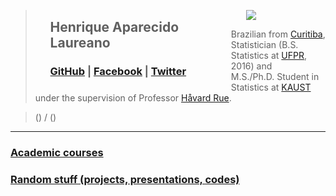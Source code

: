 <div style="float: left; width: 70%;">
 ><ul>
   <h2>Henrique Aparecido Laureano</h2>
    <h3>[GitHub](https://github.com/mynameislaure) |
        [Facebook](https://www.facebook.com/henrique.laureano) |
        [Twitter](https://twitter.com/hap_laureano)
    </h3>
  </ul>
</div>
<div style="float: right; width: 30%;">
 <ul>
  <img src="me.jpg">
 </ul>
</div>

> Brazilian from [Curitiba](https://goo.gl/K1Qcdv),
  Statistician (B.S. Statistics at [UFPR](https://goo.gl/DtVAbi), 2016)
  and M.S./Ph.D. Student in Statistics at [KAUST](https://goo.gl/1YkxhB)
  under the supervision of Professor [Håvard Rue](https://goo.gl/KQXdhH).

> \(\texttt{henrique.laureano@kaust.edu.sa}\) /
  \(\texttt{henriquelaureano@outlook.com}\)

***

<h3>[Academic courses](https://goo.gl/KQXdhH)</h3>

<h3>[Random stuff (projects, presentations, codes)](https://goo.gl/KQXdhH)</h3>